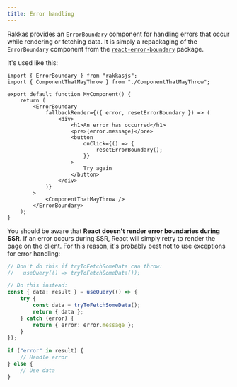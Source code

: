 ```yaml
---
title: Error handling
---
```


Rakkas provides an `ErrorBoundary` component for handling errors that occur while rendering or fetching data. It is simply a repackaging of the `ErrorBoundary` component from the [`react-error-boundary`](https://github.com/bvaughn/react-error-boundary) package.

It's used like this:

```tsx
import { ErrorBoundary } from "rakkasjs";
import { ComponentThatMayThrow } from "./ComponentThatMayThrow";

export default function MyComponent() {
	return (
		<ErrorBoundary
			fallbackRender={({ error, resetErrorBoundary }) => (
				<div>
					<h1>An error has occurred</h1>
					<pre>{error.message}</pre>
					<button
						onClick={() => {
							resetErrorBoundary();
						}}
					>
						Try again
					</button>
				</div>
			)}
		>
			<ComponentThatMayThrow />
		</ErrorBoundary>
	);
}
```

You should be aware that **React doesn't render error boundaries during SSR**. If an error occurs during SSR, React will simply retry to render the page on the client. For this reason, it's probably best not to use exceptions for error handling:

```ts
// Don't do this if tryToFetchSomeData can throw:
//   useQuery(() => tryToFetchSomeData());

// Do this instead:
const { data: result } = useQuery(() => {
	try {
		const data = tryToFetchSomeData();
		return { data };
	} catch (error) {
		return { error: error.message };
	}
});

if ("error" in result) {
	// Handle error
} else {
	// Use data
}
```
